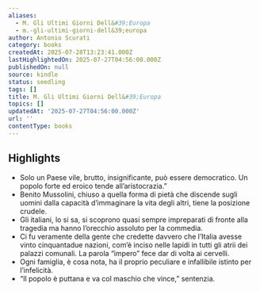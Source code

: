 ```yaml
---
aliases:
  - M. Gli Ultimi Giorni Dell&#39;Europa
  - m.-gli-ultimi-giorni-dell&39;europa
author: Antonio Scurati
category: books
createdAt: 2025-07-28T13:23:41.000Z
lastHighlightedOn: 2025-07-27T04:56:00.000Z
publishedOn: null
source: kindle
status: seedling
tags: []
title: M. Gli Ultimi Giorni Dell&#39;Europa
topics: []
updatedAt: '2025-07-27T04:56:00.000Z'
url: ''
contentType: books
---
```

## Highlights

- Solo un Paese vile, brutto, insignificante, può essere democratico. Un popolo forte ed eroico tende all’aristocrazia.”
- Benito Mussolini, chiuso a quella forma di pietà che discende sugli uomini dalla capacità d’immaginare la vita degli altri, tiene la posizione crudele.
- Gli italiani, lo si sa, si scoprono quasi sempre impreparati di fronte alla tragedia ma hanno l’orecchio assoluto per la commedia.
- Ci fu veramente della gente che credette davvero che l’Italia avesse vinto cinquantadue nazioni, com’è inciso nelle lapidi in tutti gli atrii dei palazzi comunali. La parola “impero” fece dar di volta ai cervelli.
- Ogni famiglia, è cosa nota, ha il proprio peculiare e infallibile istinto per l’infelicità.
- “Il popolo è puttana e va col maschio che vince,” sentenzia.
